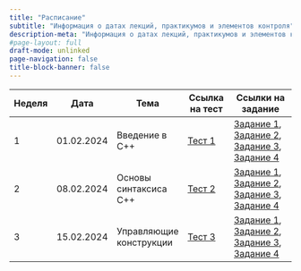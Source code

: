 ```yaml
---
title: "Расписание"
subtitle: "Информация о датах лекций, практикумов и элементов контроля"
description-meta: "Информация о датах лекций, практикумов и элементов контроля"
#page-layout: full
draft-mode: unlinked
page-navigation: false
title-block-banner: false
---
```



| Неделя | Дата       | Тема                     | Ссылка на тест       | Ссылки на задание                          |
|--------|------------|--------------------------|----------------------|--------------------------------------------|
| 1      | 01.02.2024 | Введение в C++          | [Тест 1](#)          | [Задание 1](#), [Задание 2](#), [Задание 3](#), [Задание 4](#) |
| 2      | 08.02.2024 | Основы синтаксиса C++    | [Тест 2](#)          | [Задание 1](#), [Задание 2](#), [Задание 3](#), [Задание 4](#) |
| 3      | 15.02.2024 | Управляющие конструкции | [Тест 3](#)          | [Задание 1](#), [Задание 2](#), [Задание 3](#), [Задание 4](#) |



